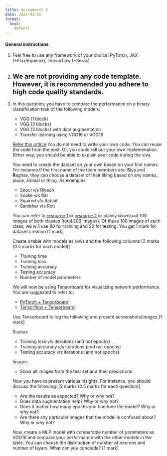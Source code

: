 ```yaml
---
title: Assignment 4
date: 2023-03-26
format:
  html:
    default
---
```

#### General instructions


1. Feel free to use any framework of your choice: PyTorch, JAX (+Flax/Equinox), Tensorflow (+Keras)

2. We are not providing any code template. However, it is recommended you adhere to high code quality standards.
---

1. In this question, you have to compare the performance on a binary classification task of the following models: 

    - VGG (1 block) 
    - VGG (3 blocks)
    - VGG (3 blocks) with data augmentation
    - Transfer learning using VGG16 or VGG19 
    
    [Refer this article](https://machinelearningmastery.com/how-to-develop-a-convolutional-neural-network-to-classify-photos-of-dogs-and-cats/) You do not need to write your own code. You can reuse the code from the post. Or, you could roll out your own implemenation. Either way, you should be able to explain your code during the viva. 
    
    You need to create the dataset on your own based on your first names. For instance if the first name of the team members are: **S**iya and **R**aghav, they can choose a dataset of their liking based on any names, place, animal or thing. As examples:

    - Seoul v/s Riyadh
    - Snake v/s Rat
    - Squirrel v/s Rabbit
    - Sambhar v/s Roti

     You can refer to [resource 1](https://course.fast.ai/videos/?lesson=3) or [resource 2](https://course.fast.ai/images) or plainly download 100 images of both classes (total 200 images). Of these 100 images of each class, we will use 80 for training and 20 for testing. You get 1 mark for dataset creation [1 mark]
     
     
     Create a table with models as rows and the following columns [2 marks (0.5 marks for each model)]

    - Training time
    - Training loss
    - Training accuracy
    - Testing accuracy
    - Number of model parameters



    We will now be using Tensorboard for visualizing network performance. You are suggested to refer to:

    - [PyTorch + Tensorboard](https://www.youtube.com/watch?v=RLqsxWaQdHE)
    - [Tensorflow + Tensorboard](https://www.youtube.com/watch?v=k7KfYXXrOj0)

    
    Use Tensorboard to log the following and present screenshots/images
    [1 mark]

    Scalars
    - Training loss v/s iterations (and not epochs)
    - Training accuracy v/s iterations (and not epochs)
    - Testing accuracy v/s iterations (and not epochs)

    Images
    - Show all images from the test set and their predictions


    Now you have to present various insights. For instance, you should discuss the following: [2 marks (0.5 marks for each question)]

    - Are the results as expected? Why or why not?
    - Does data augmentation help? Why or why not?
    - Does it matter how many epochs you fine tune the model? Why or why not?
    - Are there any particular images that the model is confused about? Why or why not?
    


    Now, create a MLP model with comparable number of parameters as VGG16 and compare your performance with the other models in the table. You can choose the distribution of number of neurons and number of layers. What can you conclude? [1 mark]